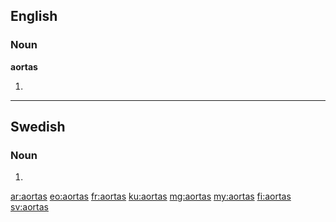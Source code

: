 ==English==

===Noun===
'''aortas'''

# {{plural of|aorta}}

----

==Swedish==

===Noun===
{{head|sv|noun form}}

# {{sv-noun-form-indef-gen|aorta}}

[[ar:aortas]]
[[eo:aortas]]
[[fr:aortas]]
[[ku:aortas]]
[[mg:aortas]]
[[my:aortas]]
[[fi:aortas]]
[[sv:aortas]]